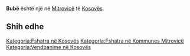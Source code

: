 {{Fshat në 
 | Emri                = Bubë
 | EmriAlt                = 
 | NAME_SHORT_FORM=      
 | NAME_GENERIC=      
 | NAME_SORT_NAME_RO=      BUBE
 | FULL_NAME_RO = Bubë
 | FULL_NAME_ND_RO=Bube
 | SORT_NAME_RG=BUBE
 | FULL_NAME_RG=Bubë
 | FULL_NAME_ND_RG=Bube
 | SRP_NAME_SHORT_FORM=      
 | SRP_NAME_GENERIC=      
 | SRP_NAME_SORT_NAME_RO=      
 | SRP_FULL_NAME_RO = 
 | SRP_FULL_NAME_ND_RO=
 | SRP_SORT_NAME_RG=
 | SRP_FULL_NAME_RG=
 | SRP_FULL_NAME_ND_RG=
 | Emri (Rasa dhanore) = 
 | Figura              = 
 | Shteti              = Kosovo
 | Komuna              = Mitrovicë
 | Kodi postar         = 
 | Sipërfaqja          = 

 | Popullsia           = 

 | Regj. i popullsisë  = 
 | Dend. e popullsisë  = 
 | Faqja zyrtare       = 
 <!--- Koordinatat ----> 
 | Gjerësia            = 42.523611
 | Gjatësia            = 20.652222
 | Lartësia            = 
}}
'''Bubë''' është një [[]] në [[Mitrovicë]] të [[Kosovës]].

<!-- == Gjeografia == -->
<!-- == Historia == -->
<!-- == Demografia == -->
== Shih edhe ==
{{Komuna Mitrovicë}}
{{Kosovo-Administrata-Cung}}

[[Kategoria:Fshatra në Kosovës]]
[[Kategoria:Fshatra në Kommunes Mitrovicë]]
[[Kategoria:Vendbanime në Kosovës]]